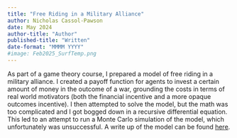 ```yaml
---
title: "Free Riding in a Military Alliance"
author: Nicholas Cassol-Pawson
date: May 2024
author-title: "Author"
published-title: "Written"
date-format: "MMMM YYYY"
#image: Feb2025_SurfTemp.png
---
```


As part of a game theory course, I prepared a model of free riding in a military alliance. I created a payoff function for agents to invest a certain amount of money in the outcome of a war, grounding the costs in terms of real world motivators (both the financial incentive and a more opaque outcomes incentive). I then attempted to solve the model, but the math was too complicated and I got bogged down in a recursive differential equation. This led to an attempt to run a Monte Carlo simulation of the model, which unfortunately was unsuccessful. A write up of the model can be found [here](202405_FreeRidingInAMilitaryAlliance_Theory.pdf). 